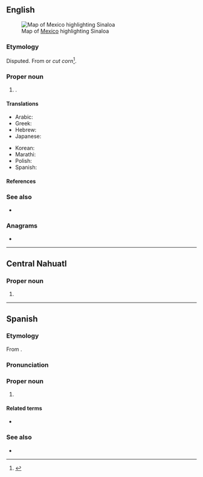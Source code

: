 ==English==
[[File:Mexico map, MX-SIN.svg|thumb|Map of [[Mexico]] highlighting Sinaloa]]

===Etymology===
Disputed. From {{der|en|mfy|sinalobola||round [[pitahaya]]}} or ''cut corn''<ref>{{cite-web|url=http://www.sinaloa.gob.mx/NR/exeres/B1FB61DE-82E5-4EE7-AE7E-851D47307AF3,frameless.htm?NRMODE=Published|title=Municipio de Sinaloa de Leyva|archiveurl=https://web.archive.org/web/20070716221737/http://www.sinaloa.gob.mx/NR/exeres/B1FB61DE-82E5-4EE7-AE7E-851D47307AF3,frameless.htm?NRMODE=Published|archivedate=16 July 2007|accessdate=4 May 2009}}</ref>.

===Proper noun===
{{en-proper noun}}

# {{place|en|state|c/Mexico}}.

====Translations====
{{trans-top|state of Mexico}}
* Arabic: {{t|ar|سِينَالُوَا|n}}
* Greek: {{t|el|Σιναλόα|n}}
* Hebrew: {{t|he|סיִנַלֹואַה|tr=Syinalòwʼah|n|sc=Hebr}}
* Japanese: {{t|ja|シナロア|tr=Shinaroa|sc=Jpan}}
{{trans-mid}}
* Korean: {{t|ko|^시날로아|sc=Kore}}
* Marathi: {{t|mr|सिनालोआ|n}}
* Polish: {{t+|pl|Sinaloa|f}}
* Spanish: {{t+|es|Sinaloa|m}}
{{trans-bottom}}

====References====
<references/>

===See also===
* {{pedia}}

===Anagrams===
* {{anagrams|en|a=aailnos|solania}}

----

==Central Nahuatl==

===Proper noun===
{{head|nhn|proper noun}}

# {{place|nhn|state|c/Mexico|t=Sinaloa}}

----

==Spanish==

===Etymology===
From {{der|es|mfy|sinalobola}}.

===Pronunciation===
{{es-IPA}}

===Proper noun===
{{es-proper noun|m}}

# {{place|es|state|c/Mexico}}

====Related terms====
* {{l|es|sinaloense}}

===See also===
* {{pedia|lang=es}}